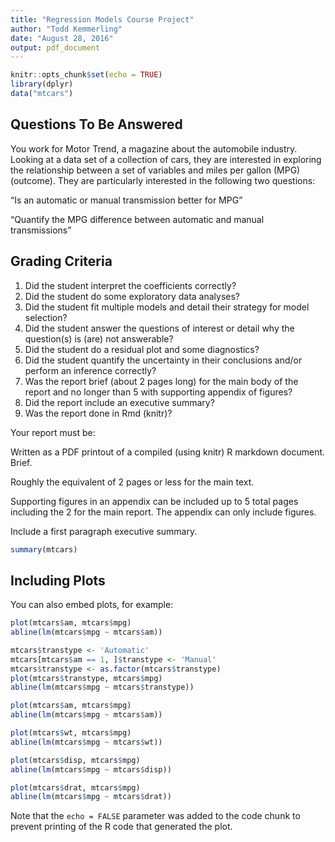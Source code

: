 ```yaml
---
title: "Regression Models Course Project"
author: "Todd Kemmerling"
date: "August 28, 2016"
output: pdf_document
---
```


```r
knitr::opts_chunk$set(echo = TRUE)
library(dplyr)
data("mtcars")
```

## Questions To Be Answered

You work for Motor Trend, a magazine about the automobile industry. Looking at a data set of a collection of cars, they are interested in exploring the relationship between a set of variables and miles per gallon (MPG) (outcome). They are particularly interested in the following two questions:

“Is an automatic or manual transmission better for MPG”

"Quantify the MPG difference between automatic and manual transmissions"

## Grading Criteria

1. Did the student interpret the coefficients correctly?
2. Did the student do some exploratory data analyses?
3. Did the student fit multiple models and detail their strategy for model selection?
4. Did the student answer the questions of interest or detail why the question(s) is (are) not answerable?
5. Did the student do a residual plot and some diagnostics?
6. Did the student quantify the uncertainty in their conclusions and/or perform an inference correctly?
7. Was the report brief (about 2 pages long) for the main body of the report and no longer than 5 with supporting appendix of figures?
8. Did the report include an executive summary?
9. Was the report done in Rmd (knitr)?

Your report must be:

Written as a PDF printout of a compiled (using knitr) R markdown document.
Brief. 

Roughly the equivalent of 2 pages or less for the main text. 

Supporting figures in an appendix can be included up to 5 total pages including the 2 for the main report. The appendix can only include figures.

Include a first paragraph executive summary.

```r
summary(mtcars)
```

## Including Plots

You can also embed plots, for example:

```r
plot(mtcars$am, mtcars$mpg)
abline(lm(mtcars$mpg ~ mtcars$am))
```
```r
mtcars$transtype <- 'Automatic'
mtcars[mtcars$am == 1, ]$transtype <- 'Manual'
mtcars$transtype <- as.factor(mtcars$transtype)
plot(mtcars$transtype, mtcars$mpg)
abline(lm(mtcars$mpg ~ mtcars$transtype))
```

```r
plot(mtcars$am, mtcars$mpg)
abline(lm(mtcars$mpg ~ mtcars$am))
```

```r
plot(mtcars$wt, mtcars$mpg)
abline(lm(mtcars$mpg ~ mtcars$wt))
```

```r
plot(mtcars$disp, mtcars$mpg)
abline(lm(mtcars$mpg ~ mtcars$disp))
```

```r
plot(mtcars$drat, mtcars$mpg)
abline(lm(mtcars$mpg ~ mtcars$drat))
```


Note that the `echo = FALSE` parameter was added to the code chunk to prevent printing of the R code that generated the plot.
